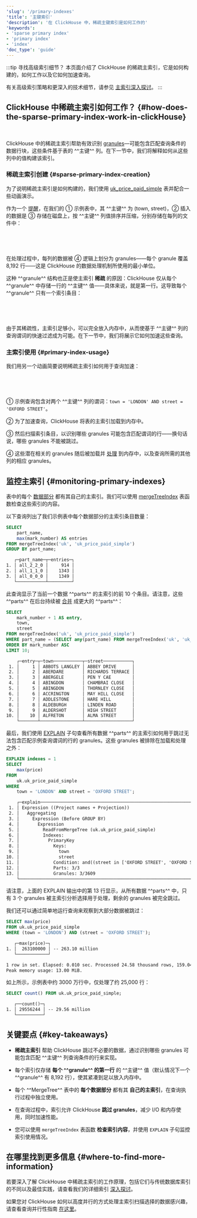 ```yaml
---
'slug': '/primary-indexes'
'title': '主键索引'
'description': '在 ClickHouse 中，稀疏主键索引是如何工作的'
'keywords':
- 'sparse primary index'
- 'primary index'
- 'index'
'doc_type': 'guide'
---
```



:::tip 寻找高级索引细节？
本页面介绍了 ClickHouse 的稀疏主索引，它是如何构建的，如何工作以及它如何加速查询。

有关高级索引策略和更深入的技术细节，请参见 [主索引深入探讨](/guides/best-practices/sparse-primary-indexes)。
:::

## ClickHouse 中稀疏主索引如何工作？ {#how-does-the-sparse-primary-index-work-in-clickHouse}

<br/>

ClickHouse 中的稀疏主索引帮助有效识别 [granules](https://clickhouse.com/docs/guides/best-practices/sparse-primary-indexes#data-is-organized-into-granules-for-parallel-data-processing)—可能包含匹配查询条件的数据行块，这些条件基于表的 ^^主键^^ 列。在下一节中，我们将解释如何从这些列中的值构建该索引。

### 稀疏主索引创建 {#sparse-primary-index-creation}

为了说明稀疏主索引是如何构建的，我们使用 [uk_price_paid_simple](https://clickhouse.com/docs/parts) 表并配合一些动画演示。

作为一个 [提醒](https://clickhouse.com/docs/parts)，在我们的 ① 示例表中，其 ^^主键^^ 为 (town, street)，② 插入的数据是 ③ 存储在磁盘上，按 ^^主键^^ 列值排序并压缩，分别存储在每列的文件中：

<Image img={visual01} size="lg"/>

<br/><br/>

在处理过程中，每列的数据被 ④ 逻辑上划分为 granules——每个 granule 覆盖 8,192 行——这是 ClickHouse 的数据处理机制所使用的最小单位。

这种 ^^granule^^ 结构也正是使主索引 **稀疏** 的原因：ClickHouse 仅从每个 ^^granule^^ 中存储一行的 ^^主键^^ 值——具体来说，就是第一行。这导致每个 ^^granule^^ 只有一个索引条目：

<Image img={visual02} size="lg"/>

<br/><br/>

由于其稀疏性，主索引足够小，可以完全放入内存中，从而使基于 ^^主键^^ 列的查询谓词的快速过滤成为可能。在下一节中，我们将展示它如何加速这些查询。

### 主索引使用 {#primary-index-usage}

我们用另一个动画简要说明稀疏主索引如何用于查询加速：

<Image img={visual03} size="lg"/>

<br/><br/>

① 示例查询包含对两个 ^^主键^^ 列的谓词：`town = 'LONDON' AND street = 'OXFORD STREET'`。

② 为了加速查询，ClickHouse 将表的主索引加载到内存中。

③ 然后扫描索引条目，以识别哪些 granules 可能包含匹配谓词的行——换句话说，哪些 granules 不能被跳过。

④ 这些潜在相关的 granules 随后被加载并 [处理](/optimize/query-parallelism) 到内存中，以及查询所需的其他列的相应 granules。

## 监控主索引 {#monitoring-primary-indexes}

表中的每个 [数据部分](/parts) 都有其自己的主索引。我们可以使用 [mergeTreeIndex](/sql-reference/table-functions/mergeTreeIndex) 表函数检查这些索引的内容。

以下查询列出了我们示例表中每个数据部分的主索引条目数量：

```sql
SELECT
    part_name,
    max(mark_number) AS entries
FROM mergeTreeIndex('uk', 'uk_price_paid_simple')
GROUP BY part_name;
```

```txt
   ┌─part_name─┬─entries─┐
1. │ all_2_2_0 │     914 │
2. │ all_1_1_0 │    1343 │
3. │ all_0_0_0 │    1349 │
   └───────────┴─────────┘
```

此查询显示了当前一个数据 ^^parts^^ 的主索引的前 10 个条目。请注意，这些 ^^parts^^ 在后台持续被 [合并](/merges) 成更大的 ^^parts^^：

```sql
SELECT 
    mark_number + 1 AS entry,
    town,
    street
FROM mergeTreeIndex('uk', 'uk_price_paid_simple')
WHERE part_name = (SELECT any(part_name) FROM mergeTreeIndex('uk', 'uk_price_paid_simple')) 
ORDER BY mark_number ASC
LIMIT 10;
```

```txt
    ┌─entry─┬─town───────────┬─street───────────┐
 1. │     1 │ ABBOTS LANGLEY │ ABBEY DRIVE      │
 2. │     2 │ ABERDARE       │ RICHARDS TERRACE │
 3. │     3 │ ABERGELE       │ PEN Y CAE        │
 4. │     4 │ ABINGDON       │ CHAMBRAI CLOSE   │
 5. │     5 │ ABINGDON       │ THORNLEY CLOSE   │
 6. │     6 │ ACCRINGTON     │ MAY HILL CLOSE   │
 7. │     7 │ ADDLESTONE     │ HARE HILL        │
 8. │     8 │ ALDEBURGH      │ LINDEN ROAD      │
 9. │     9 │ ALDERSHOT      │ HIGH STREET      │
10. │    10 │ ALFRETON       │ ALMA STREET      │
    └───────┴────────────────┴──────────────────┘
```

最后，我们使用 [EXPLAIN](/sql-reference/statements/explain) 子句查看所有数据 ^^parts^^ 的主索引如何用于跳过无法包含匹配示例查询谓词的行的 granules。这些 granules 被排除在加载和处理之外：
```sql
EXPLAIN indexes = 1
SELECT
    max(price)
FROM
    uk.uk_price_paid_simple
WHERE
    town = 'LONDON' AND street = 'OXFORD STREET';
```

```txt
    ┌─explain────────────────────────────────────────────────────────────────────────────────────────────────────┐
 1. │ Expression ((Project names + Projection))                                                                  │
 2. │   Aggregating                                                                                              │
 3. │     Expression (Before GROUP BY)                                                                           │
 4. │       Expression                                                                                           │
 5. │         ReadFromMergeTree (uk.uk_price_paid_simple)                                                        │
 6. │         Indexes:                                                                                           │
 7. │           PrimaryKey                                                                                       │
 8. │             Keys:                                                                                          │
 9. │               town                                                                                         │
10. │               street                                                                                       │
11. │             Condition: and((street in ['OXFORD STREET', 'OXFORD STREET']), (town in ['LONDON', 'LONDON'])) │
12. │             Parts: 3/3                                                                                     │
13. │             Granules: 3/3609                                                                               │
    └────────────────────────────────────────────────────────────────────────────────────────────────────────────┘
```

请注意，上面的 EXPLAIN 输出中的第 13 行显示，从所有数据 ^^parts^^ 中，只有 3 个 granules 被主索引分析选择用于处理，剩余的 granules 被完全跳过。

我们还可以通过简单地运行查询来观察到大部分数据被跳过：
```sql
SELECT max(price)
FROM uk.uk_price_paid_simple
WHERE (town = 'LONDON') AND (street = 'OXFORD STREET');
```

```txt
   ┌─max(price)─┐
1. │  263100000 │ -- 263.10 million
   └────────────┘

1 row in set. Elapsed: 0.010 sec. Processed 24.58 thousand rows, 159.04 KB (2.53 million rows/s., 16.35 MB/s.)
Peak memory usage: 13.00 MiB.
```

如上所示，示例表中约 3000 万行中，仅处理了约 25,000 行：
```sql
SELECT count() FROM uk.uk_price_paid_simple;
```

```txt
   ┌──count()─┐
1. │ 29556244 │ -- 29.56 million
   └──────────┘
```

##  关键要点 {#key-takeaways}

* **稀疏主索引** 帮助 ClickHouse 跳过不必要的数据，通过识别哪些 granules 可能包含匹配 ^^主键^^ 列查询条件的行来实现。

* 每个索引仅存储 **每个 ^^granule^^ 的第一行** 的 ^^主键^^ 值（默认情况下一个 ^^granule^^ 有 8,192 行），使其紧凑到足以放入内存中。

* 每个 ^^MergeTree^^ 表中的 **每个数据部分** 都有其 **自己的主索引**，在查询执行过程中独立使用。

* 在查询过程中，索引允许 ClickHouse **跳过 granules**，减少 I/O 和内存使用，同时加速性能。

* 您可以使用 `mergeTreeIndex` 表函数 **检查索引内容**，并使用 `EXPLAIN` 子句监控索引使用情况。

## 在哪里找到更多信息 {#where-to-find-more-information}

若要深入了解 ClickHouse 中稀疏主索引的工作原理，包括它们与传统数据库索引的不同以及最佳实践，请查看我们的详细索引 [深入探讨](/guides/best-practices/sparse-primary-indexes)。

如果您对 ClickHouse 如何以高度并行的方式处理主索引扫描选择的数据感兴趣，请查看查询并行性指南 [在这里](/optimize/query-parallelism)。
